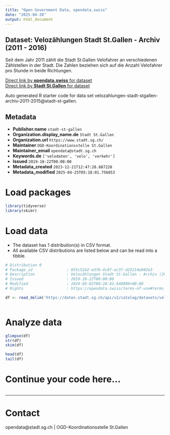 ```yaml
---
title: "Open Government Data, opendata.swiss"
date: "2025-04-28"
output: html_document
---
```


## Dataset: Velozählungen Stadt St.Gallen - Archiv (2011 - 2016)

Seit dem Jahr 2011 zählt die Stadt St.Gallen Velofahrer an verschiedenen Zählstellen in der Stadt. Die Zahlen beziehen sich auf die Anzahl Velofahrer pro Stunde in beide Richtungen.

[Direct link by **opendata.swiss** for dataset](https://opendata.swiss/de/dataset/velozahlungen-stadt-st-gallen-archiv-2011-2015)<br>
[Direct link by **Stadt St.Gallen** for dataset](https://daten.stadt.sg.ch/explore/dataset/velozahlungen-stadt-stgallen-archiv-2011-2015/)

Auto generated R starter code for data set velozahlungen-stadt-stgallen-archiv-2011-2015@stadt-st-gallen.

## Metadata

- **Publisher.name** `stadt-st-gallen`
- **Organization.display_name.de** `Stadt St.Gallen`
- **Organization.url** `https://www.stadt.sg.ch/`
- **Maintainer** `OGD-Koordinationsstelle St.Gallen`
- **Maintainer_email** `opendata@stadt.sg.ch`
- **Keywords.de** `['velodaten', 'velo', 'verkehr']`
- **Issued** `2019-10-22T00:00:00`
- **Metadata_created** `2023-12-21T12:47:28.887228`
- **Metadata_modified** `2025-04-25T05:18:01.756853`


# Load packages

```r

library(tidyverse)
library(skimr)

```

# Load data

-   The dataset has 1 distribution(s) in CSV format.
-   All available CSV distributions are listed below and can be read into a tibble.

```r

# Distribution 0
# Package_id               : 855c5242-e37b-4c8f-ac37-d25214e802e3
# Description              : Velozählungen Stadt St.Gallen - Archiv (2011 - 2016) (csv)
# Issued                   : 2019-10-22T00:00:00
# Modified                 : 2024-05-02T08:28:43.648000+00:00
# Rights                   : https://opendata.swiss/terms-of-use#terms_by

df <- read_delim('https://daten.stadt.sg.ch/api/v2/catalog/datasets/velozahlungen-stadt-stgallen-archiv-2011-2015/exports/csv?use_labels=true')



```

# Analyze data

```r

glimpse(df)
str(df)
skim(df)

head(df)
tail(df)

```

# Continue your code here...

```r

```

------------------------------------------------------------------------

# Contact

opendata@stadt.sg.ch | OGD-Koordinationsstelle St.Gallen
